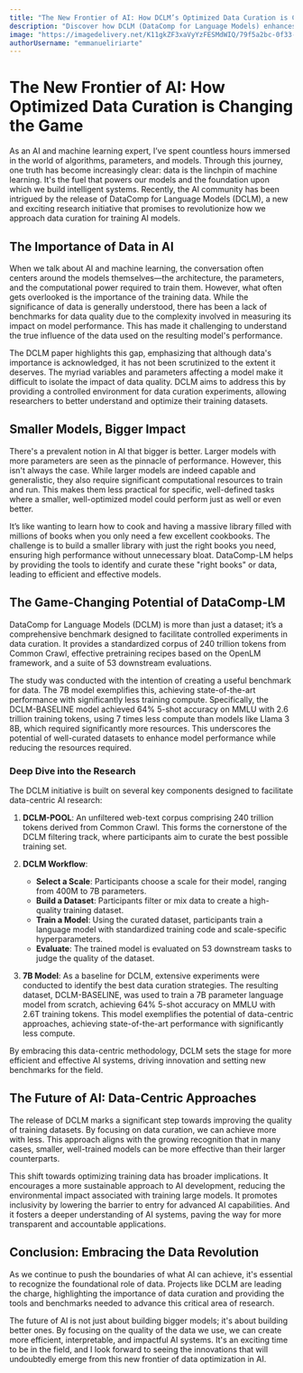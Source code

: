 ```yaml
---
title: "The New Frontier of AI: How DCLM’s Optimized Data Curation is Changing the Game"
description: "Discover how DCLM (DataComp for Language Models) enhances language model training with advanced data curation techniques, including filtering, deduplication, and quality monitoring, to boost model performance and reliability."
image: "https://imagedelivery.net/K11gkZF3xaVyYzFESMdWIQ/79f5a2bc-0f33-459d-9694-b889507e3700/full"
authorUsername: "emmanueliriarte"
---
```


# The New Frontier of AI: How Optimized Data Curation is Changing the Game

As an AI and machine learning expert, I’ve spent countless hours immersed in the world of algorithms, parameters, and models. Through this journey, one truth has become increasingly clear: data is the linchpin of machine learning. It's the fuel that powers our models and the foundation upon which we build intelligent systems. Recently, the AI community has been intrigued by the release of DataComp for Language Models (DCLM), a new and exciting research initiative that promises to revolutionize how we approach data curation for training AI models.

## The Importance of Data in AI

When we talk about AI and machine learning, the conversation often centers around the models themselves—the architecture, the parameters, and the computational power required to train them. However, what often gets overlooked is the importance of the training data. While the significance of data is generally understood, there has been a lack of benchmarks for data quality due to the complexity involved in measuring its impact on model performance. This has made it challenging to understand the true influence of the data used on the resulting model's performance.

The DCLM paper highlights this gap, emphasizing that although data's importance is acknowledged, it has not been scrutinized to the extent it deserves. The myriad variables and parameters affecting a model make it difficult to isolate the impact of data quality. DCLM aims to address this by providing a controlled environment for data curation experiments, allowing researchers to better understand and optimize their training datasets.

## Smaller Models, Bigger Impact

There's a prevalent notion in AI that bigger is better. Larger models with more parameters are seen as the pinnacle of performance. However, this isn't always the case. While larger models are indeed capable and generalistic, they also require significant computational resources to train and run. This makes them less practical for specific, well-defined tasks where a smaller, well-optimized model could perform just as well or even better.

It’s like wanting to learn how to cook and having a massive library filled with millions of books when you only need a few excellent cookbooks. The challenge is to build a smaller library with just the right books you need, ensuring high performance without unnecessary bloat. DataComp-LM helps by providing the tools to identify and curate these "right books" or data, leading to efficient and effective models.

## The Game-Changing Potential of DataComp-LM

DataComp for Language Models (DCLM) is more than just a dataset; it’s a comprehensive benchmark designed to facilitate controlled experiments in data curation. It provides a standardized corpus of 240 trillion tokens from Common Crawl, effective pretraining recipes based on the OpenLM framework, and a suite of 53 downstream evaluations.

The study was conducted with the intention of creating a useful benchmark for data. The 7B model exemplifies this, achieving state-of-the-art performance with significantly less training compute. Specifically, the DCLM-BASELINE model achieved 64% 5-shot accuracy on MMLU with 2.6 trillion training tokens, using 7 times less compute than models like Llama 3 8B, which required significantly more resources. This underscores the potential of well-curated datasets to enhance model performance while reducing the resources required.

### Deep Dive into the Research

The DCLM initiative is built on several key components designed to facilitate data-centric AI research:

1. **DCLM-POOL**: An unfiltered web-text corpus comprising 240 trillion tokens derived from Common Crawl. This forms the cornerstone of the DCLM filtering track, where participants aim to curate the best possible training set.

2. **DCLM Workflow**:
   - **Select a Scale**: Participants choose a scale for their model, ranging from 400M to 7B parameters.
   - **Build a Dataset**: Participants filter or mix data to create a high-quality training dataset.
   - **Train a Model**: Using the curated dataset, participants train a language model with standardized training code and scale-specific hyperparameters.
   - **Evaluate**: The trained model is evaluated on 53 downstream tasks to judge the quality of the dataset.

3. **7B Model**: As a baseline for DCLM, extensive experiments were conducted to identify the best data curation strategies. The resulting dataset, DCLM-BASELINE, was used to train a 7B parameter language model from scratch, achieving 64% 5-shot accuracy on MMLU with 2.6T training tokens. This model exemplifies the potential of data-centric approaches, achieving state-of-the-art performance with significantly less compute.

By embracing this data-centric methodology, DCLM sets the stage for more efficient and effective AI systems, driving innovation and setting new benchmarks for the field.

## The Future of AI: Data-Centric Approaches

The release of DCLM marks a significant step towards improving the quality of training datasets. By focusing on data curation, we can achieve more with less. This approach aligns with the growing recognition that in many cases, smaller, well-trained models can be more effective than their larger counterparts.

This shift towards optimizing training data has broader implications. It encourages a more sustainable approach to AI development, reducing the environmental impact associated with training large models. It promotes inclusivity by lowering the barrier to entry for advanced AI capabilities. And it fosters a deeper understanding of AI systems, paving the way for more transparent and accountable applications.

## Conclusion: Embracing the Data Revolution

As we continue to push the boundaries of what AI can achieve, it's essential to recognize the foundational role of data. Projects like DCLM are leading the charge, highlighting the importance of data curation and providing the tools and benchmarks needed to advance this critical area of research.

The future of AI is not just about building bigger models; it's about building better ones. By focusing on the quality of the data we use, we can create more efficient, interpretable, and impactful AI systems. It's an exciting time to be in the field, and I look forward to seeing the innovations that will undoubtedly emerge from this new frontier of data optimization in AI.

